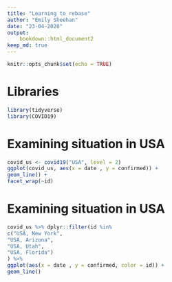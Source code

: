 ```yaml
---
title: "Learning to rebase"
author: "Emily Sheehan"
date: "23-04-2020"
output:
    bookdown::html_document2
keep_md: true
---
```


```r
knitr::opts_chunk$set(echo = TRUE)
```

# Libraries

```r
library(tidyverse)
library(COVID19)
```

# Examining situation in USA

```r
covid_us <- covid19("USA", level = 2)
ggplot(covid_us, aes(x = date , y = confirmed)) +
geom_line() +
facet_wrap(~id)
```


# Examining situation in USA

```r
covid_us %>% dplyr::filter(id %in%
c("USA, New York",
"USA, Arizona",
"USA, Utah",
"USA, Florida")
) %>%
ggplot(aes(x = date , y = confirmed, color = id)) +
geom_line()
```
